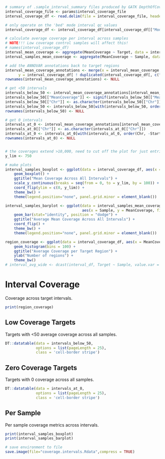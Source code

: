 ```r
# summary of .sample_interval_summary files produced by GATK DepthOfCoverage, annotated with ANNOVAR
interval_coverage_file <- params$interval_coverage_file
interval_coverage_df <- read.delim(file = interval_coverage_file, header = TRUE, sep = '\t', check.names = FALSE)

# only operate on the 'bed' mode interval qc values
interval_coverage_df <- interval_coverage_df[interval_coverage_df[["Mode"]] == 'bed', ]

# calculate average coverage per interval across samples
# NOTE!!! Low coverage control samples will affect this!
# names(interval_coverage_df)
interval_mean_coverage <- aggregate(MeanCoverage ~ Target, data = interval_coverage_df, FUN = mean)
interval_samples_mean_coverage <- aggregate(MeanCoverage ~ Sample, data = interval_coverage_df, FUN = mean)

# add the ANNOVAR annotations back to target regions
interval_mean_coverage_annotations <- merge(x = interval_mean_coverage, 
      y = interval_coverage_df[ ! duplicated(interval_coverage_df[, c("Target", "Func.refGene", "Gene.refGene")]), c("Chr", "Start", "End", "Target", "Func.refGene", "Gene.refGene")], all = TRUE)
rownames(interval_mean_coverage_annotations) <- NULL

# get <50 intervals
intervals_below_50 <- interval_mean_coverage_annotations[interval_mean_coverage_annotations[["MeanCoverage"]] < 50, ]
intervals_below_50[["MeanCoverage"]] <- signif(intervals_below_50[["MeanCoverage"]], 3)
intervals_below_50[["Chr"]] <- as.character(intervals_below_50[["Chr"]])
intervals_below_50 <- intervals_below_50[with(intervals_below_50, order(-MeanCoverage, Chr, -Start)), ]
rownames(intervals_below_50) <- NULL

# get 0 intervals
intervals_at_0 <- interval_mean_coverage_annotations[interval_mean_coverage_annotations[["MeanCoverage"]] <= 0, ]
intervals_at_0[["Chr"]] <- as.character(intervals_at_0[["Chr"]])
intervals_at_0 <- intervals_at_0[with(intervals_at_0, order(Chr, -Start)), ]
rownames(intervals_at_0) <- NULL


# the coverages extend >10,000, need to cut off the plot for just entries <1,000
y_lim <- 750

# make plots
interval_samples_boxplot <- ggplot(data = interval_coverage_df, aes(x = Sample, y = MeanCoverage, fill = Sample)) + 
    geom_boxplot() +
    ggtitle("Mean Coverage Across All Intervals") + 
    scale_y_continuous(breaks = seq(from = 0, to = y_lim, by = 100)) + 
    coord_flip(ylim = c(0, y_lim)) + 
    theme_bw() +
    theme(legend.position="none", panel.grid.minor = element_blank())

interval_samples_barplot <- ggplot(data = interval_samples_mean_coverage, 
                                   aes(x = Sample, y = MeanCoverage, fill = Sample)) + 
    geom_bar(stat="identity", position = "dodge") + 
    ggtitle("Average Mean Coverage Across All Intervals") + 
    coord_flip() + 
    theme_bw() +
    theme(legend.position="none", panel.grid.minor = element_blank())

region_coverage <- ggplot(data = interval_coverage_df, aes(x = MeanCoverage)) + 
    geom_histogram(bins = 100) +
    ggtitle("Average Coverage per Target Region") + 
    ylab("Number of regions") +
    theme_bw()
# interval_avg_wide <- dcast(interval_df, Target ~ Sample, value.var = "mean_cvg")
```

# Interval Coverage

Coverage across target intervals. 

```r
print(region_coverage)
```

## Low Coverage Targets

Targets with <50 average coverage across all samples.

```r
DT::datatable(data = intervals_below_50,
              options = list(pageLength = 25),
              class = 'cell-border stripe')
```

## Zero Coverage Targets

Targets with 0 coverage across all samples.

```r
DT::datatable(data = intervals_at_0,
              options = list(pageLength = 25),
              class = 'cell-border stripe')
```

## Per Sample 

Per sample coverage metrics across intervals.

```r
print(interval_samples_boxplot)
print(interval_samples_barplot)
```


```r
# save environment to file
save.image(file="coverage.intervals.Rdata",compress = TRUE)
```
